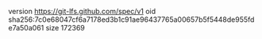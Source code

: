 version https://git-lfs.github.com/spec/v1
oid sha256:7c0e68047cf6a7178ed3b1c91ae96437765a00657b5f5448de955fde7a50a061
size 172369
